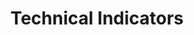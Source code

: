 ---
title: 'Technical Indicators'
openapi: '/api-reference/market-data/indices/en/openapi.yaml GET /market-data/v1/indices/technical-indicators'
---